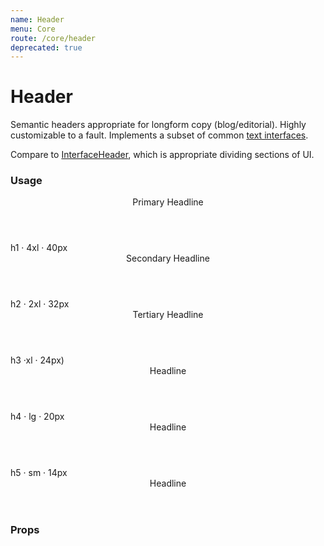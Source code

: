```yaml
---
name: Header
menu: Core
route: /core/header
deprecated: true
---
```



# Header

Semantic headers appropriate for longform copy (blog/editorial). Highly customizable to a fault. Implements a subset of common [text interfaces](/constants/text).

Compare to [InterfaceHeader](/core/interface-header), which is appropriate dividing sections of UI.

### Usage

<Playground>
  <Header h1>Primary Headline</Header>
  h1 &middot; 4xl &middot; 40px
</Playground>

<Playground>
  <Header h2>Secondary Headline</Header>
  h2 &middot; 2xl &middot; 32px
</Playground>

<Playground>
  <Header h3 muted>Tertiary Headline</Header>
  h3 &middot;xl &middot; 24px)
</Playground>

<Playground>
  <Header h4 xmuted>Headline</Header>
  h4 &middot; lg &middot; 20px

  <Header h5 xxmuted>Headline</Header>
  h5 &middot; sm &middot; 14px
</Playground>

<Playground>
  <Tooltip content="My tooltip looks good because I'm inline block!" placement="right">
    <Header h6 inlineBlock>Headline</Header>
  </Tooltip>
</Playground>

### Props

<Props of={Header} />
